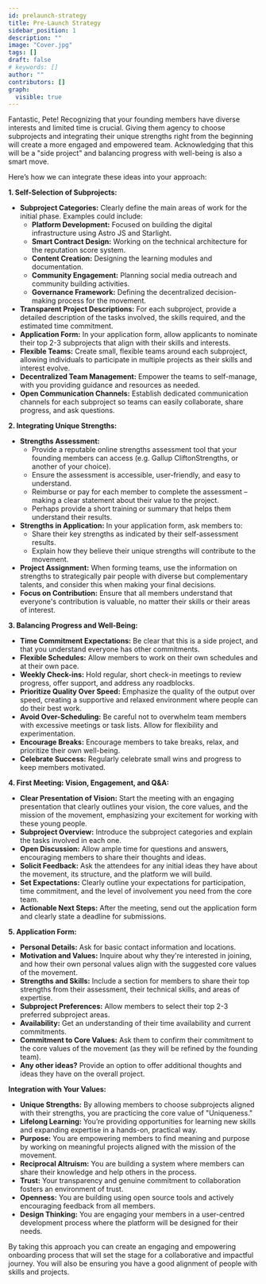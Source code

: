 ```yaml
---
id: prelaunch-strategy
title: Pre-Launch Strategy
sidebar_position: 1
description: ""
image: "Cover.jpg"
tags: []
draft: false
# keywords: []
author: ""
contributors: []
graph:
  visible: true
---
```


Fantastic, Pete! Recognizing that your founding members have diverse interests and limited time is crucial. Giving them agency to choose subprojects and integrating their unique strengths right from the beginning will create a more engaged and empowered team. Acknowledging that this will be a "side project" and balancing progress with well-being is also a smart move.

Here’s how we can integrate these ideas into your approach:

**1. Self-Selection of Subprojects:**

*   **Subproject Categories:** Clearly define the main areas of work for the initial phase. Examples could include:
    *   **Platform Development:** Focused on building the digital infrastructure using Astro JS and Starlight.
    *   **Smart Contract Design:** Working on the technical architecture for the reputation score system.
    *   **Content Creation:** Designing the learning modules and documentation.
    *   **Community Engagement:** Planning social media outreach and community building activities.
    *   **Governance Framework:** Defining the decentralized decision-making process for the movement.
*   **Transparent Project Descriptions:** For each subproject, provide a detailed description of the tasks involved, the skills required, and the estimated time commitment.
*   **Application Form:** In your application form, allow applicants to nominate their top 2-3 subprojects that align with their skills and interests.
*   **Flexible Teams:** Create small, flexible teams around each subproject, allowing individuals to participate in multiple projects as their skills and interest evolve.
*   **Decentralized Team Management:** Empower the teams to self-manage, with you providing guidance and resources as needed.
*   **Open Communication Channels:** Establish dedicated communication channels for each subproject so teams can easily collaborate, share progress, and ask questions.

**2. Integrating Unique Strengths:**

*   **Strengths Assessment:**
    *   Provide a reputable online strengths assessment tool that your founding members can access (e.g. Gallup CliftonStrengths, or another of your choice).
    *   Ensure the assessment is accessible, user-friendly, and easy to understand.
    *   Reimburse or pay for each member to complete the assessment – making a clear statement about their value to the project.
    *   Perhaps provide a short training or summary that helps them understand their results.
*   **Strengths in Application:** In your application form, ask members to:
    *   Share their key strengths as indicated by their self-assessment results.
    *   Explain how they believe their unique strengths will contribute to the movement.
*   **Project Assignment:** When forming teams, use the information on strengths to strategically pair people with diverse but complementary talents, and consider this when making your final decisions.
*   **Focus on Contribution:** Ensure that all members understand that everyone's contribution is valuable, no matter their skills or their areas of interest.

**3. Balancing Progress and Well-Being:**

*   **Time Commitment Expectations:** Be clear that this is a side project, and that you understand everyone has other commitments.
*   **Flexible Schedules:** Allow members to work on their own schedules and at their own pace.
*   **Weekly Check-ins:** Hold regular, short check-in meetings to review progress, offer support, and address any roadblocks.
*   **Prioritize Quality Over Speed:** Emphasize the quality of the output over speed, creating a supportive and relaxed environment where people can do their best work.
*   **Avoid Over-Scheduling:** Be careful not to overwhelm team members with excessive meetings or task lists. Allow for flexibility and experimentation.
*   **Encourage Breaks:** Encourage members to take breaks, relax, and prioritize their own well-being.
*   **Celebrate Success:** Regularly celebrate small wins and progress to keep members motivated.

**4. First Meeting: Vision, Engagement, and Q&A:**

*   **Clear Presentation of Vision:** Start the meeting with an engaging presentation that clearly outlines your vision, the core values, and the mission of the movement, emphasizing your excitement for working with these young people.
*   **Subproject Overview:** Introduce the subproject categories and explain the tasks involved in each one.
*   **Open Discussion:** Allow ample time for questions and answers, encouraging members to share their thoughts and ideas.
*   **Solicit Feedback:** Ask the attendees for any initial ideas they have about the movement, its structure, and the platform we will build.
*   **Set Expectations:** Clearly outline your expectations for participation, time commitment, and the level of involvement you need from the core team.
*   **Actionable Next Steps:** After the meeting, send out the application form and clearly state a deadline for submissions.

**5. Application Form:**

*   **Personal Details:** Ask for basic contact information and locations.
*   **Motivation and Values:** Inquire about why they're interested in joining, and how their own personal values align with the suggested core values of the movement.
*   **Strengths and Skills:** Include a section for members to share their top strengths from their assessment, their technical skills, and areas of expertise.
*   **Subproject Preferences:** Allow members to select their top 2-3 preferred subproject areas.
*   **Availability:** Get an understanding of their time availability and current commitments.
*   **Commitment to Core Values:** Ask them to confirm their commitment to the core values of the movement (as they will be refined by the founding team).
*   **Any other ideas?** Provide an option to offer additional thoughts and ideas they have on the overall project.

**Integration with Your Values:**

*   **Unique Strengths:** By allowing members to choose subprojects aligned with their strengths, you are practicing the core value of "Uniqueness."
*   **Lifelong Learning:** You’re providing opportunities for learning new skills and expanding expertise in a hands-on, practical way.
*   **Purpose:** You are empowering members to find meaning and purpose by working on meaningful projects aligned with the mission of the movement.
*   **Reciprocal Altruism:** You are building a system where members can share their knowledge and help others in the process.
*   **Trust:** Your transparency and genuine commitment to collaboration fosters an environment of trust.
*   **Openness:** You are building using open source tools and actively encouraging feedback from all members.
*   **Design Thinking:** You are engaging your members in a user-centred development process where the platform will be designed for their needs.

By taking this approach you can create an engaging and empowering onboarding process that will set the stage for a collaborative and impactful journey. You will also be ensuring you have a good alignment of people with skills and projects.
